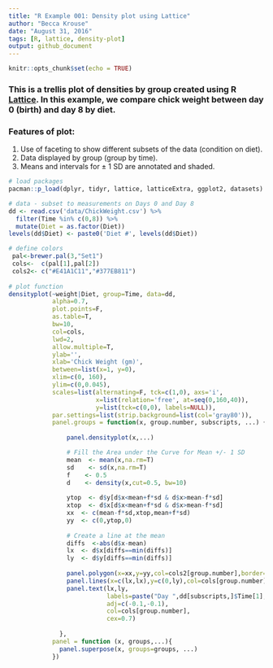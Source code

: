```yaml
---
title: "R Example 001: Density plot using Lattice"
author: "Becca Krouse"
date: "August 31, 2016"
tags: [R, lattice, density-plot]
output: github_document
---
```


```r
knitr::opts_chunk$set(echo = TRUE)
```

### This is a trellis plot of densities by group created using R [Lattice](https://cran.r-project.org/web/packages/lattice/lattice.pdf).  In this example, we compare chick weight between day 0 (birth) and day 8 by diet.

### Features of plot:
1. Use of faceting to show different subsets of the data (condition on diet).
2. Data displayed by group (group by time).
3. Means and intervals for $\pm$ 1 SD are annotated and shaded.  

```r
# load packages
pacman::p_load(dplyr, tidyr, lattice, latticeExtra, ggplot2, datasets)

# data - subset to measurements on Days 0 and Day 8
dd <- read.csv('data/ChickWeight.csv') %>% 
  filter(Time %in% c(0,8)) %>% 
  mutate(Diet = as.factor(Diet))
levels(dd$Diet) <- paste0('Diet #', levels(dd$Diet))

# define colors
 pal<-brewer.pal(3,"Set1")
 cols<-  c(pal[1],pal[2])
 cols2<- c("#E41A1C11","#377EB811")
 
# plot function
densityplot(~weight|Diet, group=Time, data=dd,
            alpha=0.7, 
            plot.points=F, 
            as.table=T,
            bw=10,
            col=cols,
            lwd=2,
            allow.multiple=T,
            ylab='',
            xlab='Chick Weight (gm)',
            between=list(x=1, y=0),
            xlim=c(0, 160),
            ylim=c(0,0.045),
            scales=list(alternating=F, tck=c(1,0), axs='i',
                        x=list(relation='free', at=seq(0,160,40)),
                        y=list(tck=c(0,0), labels=NULL)),
            par.settings=list(strip.background=list(col='gray80')),
            panel.groups = function(x, group.number, subscripts, ...) {
              
                panel.densityplot(x,...)

                # Fill the Area under the Curve for Mean +/- 1 SD
                mean  <- mean(x,na.rm=T)
                sd    <- sd(x,na.rm=T)
                f    <- 0.5
                d    <- density(x,cut=0.5, bw=10)
                
                ytop  <- d$y[d$x<mean+f*sd & d$x>mean-f*sd]
                xtop  <- d$x[d$x<mean+f*sd & d$x>mean-f*sd]
                xx  <- c(mean-f*sd,xtop,mean+f*sd)
                yy  <- c(0,ytop,0)
                
                # Create a line at the mean
                diffs  <-abs(d$x-mean)
                lx  <- d$x[diffs==min(diffs)]
                ly  <- d$y[diffs==min(diffs)]
              
                panel.polygon(x=xx,y=yy,col=cols2[group.number],border=F)
                panel.lines(x=c(lx,lx),y=c(0,ly),col=cols[group.number],lty=2)
                panel.text(lx,ly,
                           labels=paste("Day ",dd[subscripts,]$Time[1]," - ",round(mean(x),1)," (",round(sd(x),1),")",sep=""),
                           adj=c(-0.1,-0.1),
                           col=cols[group.number],
                           cex=0.7)
                
              },
            panel = function (x, groups,...){
              panel.superpose(x, groups=groups, ...)
            })
```


